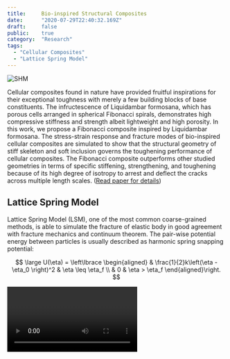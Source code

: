 ```yaml
---
title:     Bio-inspired Structural Composites
date:      "2020-07-29T22:40:32.169Z"
draft:     false
public:    true
category:  "Research"
tags:
  - "Cellular Composites"
  - "Lattice Spring Model"
---
```


![SHM](lf.jpg)

Cellular composites found in nature have provided fruitful inspirations for their exceptional toughness with merely a few building blocks of base constituents. The infructescence of Liquidambar formosana, which has porous cells arranged in spherical Fibonacci spirals, demonstrates high compressive stiffness and strength albeit lightweight and high porosity.
In this work, we propose a Fibonacci composite inspired by Liquidambar formosana. The stress-strain response and fracture modes of bio-inspired cellular composites are simulated to show that the structural geometry of stiff skeleton and soft inclusion governs the toughening performance of cellular composites. The Fibonacci composite outperforms other studied
geometries in terms of specific stiffening, strengthening, and toughening because of its high degree of isotropy to arrest and deflect the cracks across multiple length scales. ([Read paper for details](https://github.com/Chiang-Yuan/Portfolio/raw/master/content/publication/BioMGI_preprint_CS.pdf))

## Lattice Spring Model

Lattice Spring Model (LSM), one of the most common coarse-grained methods, is able to simulate the fracture of elastic body in good agreement with fracture mechanics and continuum theorem. The pair-wise potential energy between particles is usually described as harmonic spring snapping potential:

$$
\large
U(\eta) = \left\lbrace \begin{aligned}
& \frac{1}{2}k\left(\eta - \eta_0 \right)^2 & \eta \leq \eta_f \\
& 0 & \eta > \eta_f
\end{aligned}\right.
$$


<Video
  videoSrcURL="https://www.youtube.com/embed/v9kyQaycz1o"
  videoTitle="Predict Mode I Fracture of Composites by Lattice Spring Model"
/>
